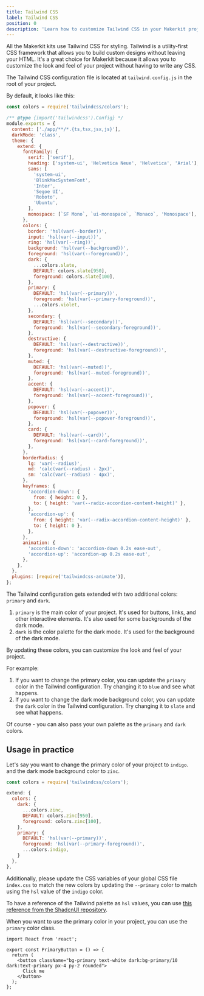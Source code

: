 ```yaml
---
title: Tailwind CSS
label: Tailwind CSS
position: 0
description: 'Learn how to customize Tailwind CSS in your Makerkit project.'
---
```


All the Makerkit kits use Tailwind CSS for styling. Tailwind is a utility-first CSS framework that allows you to build custom designs without leaving your HTML. It's a great choice for Makerkit because it allows you to customize the look and feel of your project without having to write any CSS.

The Tailwind CSS configuration file is located at `tailwind.config.js` in the root of your project.

By default, it looks like this:

```js title="tailwind.config.js"
const colors = require('tailwindcss/colors');

/** @type {import('tailwindcss').Config} */
module.exports = {
  content: ['./app/**/*.{ts,tsx,jsx,js}'],
  darkMode: 'class',
  theme: {
    extend: {
      fontFamily: {
        serif: ['serif'],
        heading: ['system-ui', 'Helvetica Neue', 'Helvetica', 'Arial'],
        sans: [
          'system-ui',
          'BlinkMacSystemFont',
          'Inter',
          'Segoe UI',
          'Roboto',
          'Ubuntu',
        ],
        monospace: [`SF Mono`, `ui-monospace`, `Monaco`, 'Monospace'],
      },
      colors: {
        border: 'hsl(var(--border))',
        input: 'hsl(var(--input))',
        ring: 'hsl(var(--ring))',
        background: 'hsl(var(--background))',
        foreground: 'hsl(var(--foreground))',
        dark: {
          ...colors.slate,
          DEFAULT: colors.slate[950],
          foreground: colors.slate[100],
        },
        primary: {
          DEFAULT: 'hsl(var(--primary))',
          foreground: 'hsl(var(--primary-foreground))',
          ...colors.violet,
        },
        secondary: {
          DEFAULT: 'hsl(var(--secondary))',
          foreground: 'hsl(var(--secondary-foreground))',
        },
        destructive: {
          DEFAULT: 'hsl(var(--destructive))',
          foreground: 'hsl(var(--destructive-foreground))',
        },
        muted: {
          DEFAULT: 'hsl(var(--muted))',
          foreground: 'hsl(var(--muted-foreground))',
        },
        accent: {
          DEFAULT: 'hsl(var(--accent))',
          foreground: 'hsl(var(--accent-foreground))',
        },
        popover: {
          DEFAULT: 'hsl(var(--popover))',
          foreground: 'hsl(var(--popover-foreground))',
        },
        card: {
          DEFAULT: 'hsl(var(--card))',
          foreground: 'hsl(var(--card-foreground))',
        },
      },
      borderRadius: {
        lg: 'var(--radius)',
        md: 'calc(var(--radius) - 2px)',
        sm: 'calc(var(--radius) - 4px)',
      },
      keyframes: {
        'accordion-down': {
          from: { height: 0 },
          to: { height: 'var(--radix-accordion-content-height)' },
        },
        'accordion-up': {
          from: { height: 'var(--radix-accordion-content-height)' },
          to: { height: 0 },
        },
      },
      animation: {
        'accordion-down': 'accordion-down 0.2s ease-out',
        'accordion-up': 'accordion-up 0.2s ease-out',
      },
    },
  },
  plugins: [require('tailwindcss-animate')],
};
```

The Tailwind configuration gets extended with two additional colors:
`primary` and `dark`.

1. `primary` is the main color of your project. It's used for buttons, links, and other interactive elements. It's also used for some backgrounds of the dark mode.
2. `dark` is the color palette for the dark mode. It's used for the background of the dark mode.

By updating these colors, you can customize the look and feel of your project.

For example:
1. If you want to change the primary color, you can update the `primary` color in the Tailwind configuration. Try changing it to `blue` and see what happens.
2. If you want to change the dark mode background color, you can update the `dark` color in the Tailwind configuration. Try changing it to `slate` and see what happens.

Of course - you can also pass your own palette as the `primary` and `dark` colors.

## Usage in practice

Let's say you want to change the primary color of your project to `indigo`. and the dark mode background color to `zinc`.

```js title="tailwind.config.js"
const colors = require('tailwindcss/colors');

extend: {
  colors: {
    dark: {
      ...colors.zinc,
      DEFAULT: colors.zinc[950],
      foreground: colors.zinc[100],
    },
    primary: {
      DEFAULT: 'hsl(var(--primary))',
      foreground: 'hsl(var(--primary-foreground))',
      ...colors.indigo,
    }
  },
},
```

Additionally, please update the CSS variables of your global CSS file `index.css` to match the new colors by updating the `--primary` color to match using the `hsl` value of the `indigo` color.

To have a reference of the Tailwind palette as `hsl` values, you can use [this reference from the ShadcnUI repository](https://github.com/shadcn-ui/ui/issues/669).

When you want to use the primary color in your project, you can use the `primary` color class.

```tsx title="src/components/PrimaryButton.tsx"
import React from 'react';

export const PrimaryButton = () => {
  return (
    <button className="bg-primary text-white dark:bg-primary/10 dark:text-primary px-4 py-2 rounded">
      Click me
    </button>
  );
};
```